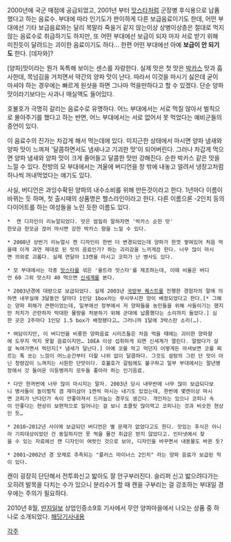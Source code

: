 2000년에 국군 매점에 공급되었고, 2001년 부터 [[맛스타]]처럼 군장병 후식용으로 납품했다고 하는 음료수. 부대에 따라 인기도가 판이하게 다른 보급음료이기도 한데, 어떤 부대에선 기타 보급음료와는 달리 목말라 죽을거 같지 않는이상 상병이상층은 절대로 먹지 않는 음료수로 취급하기도 하지만, 또 어떤 부대에선 보급이 되자 마자 서로 받기 위해 미친듯이 달려드는 괴이한 음료이기도 하다… 한편 어떤 부대에선 아예 '''보급이 안 되기도''' 한다. [데자와]?

[양파]맛이라는 뭔가 독특해 보이는 센스를 자랑한다. 실제 맛은 첫 맛은 [[박카스]] 맛과 흡사한데, 목넘김을 거치면서 약간의 양파 맛이 난다.  따라서 이것을 마시기 싫은데 굳이 마셔야 하는 경우에는 빠르게 원샷을 하면 그나마 먹을만하다고 할 수 있겠다. 단순 양파맛이라기보다는 사과나 매실액도 들어있다.

호불호가 극명히 갈리는 음료수로 유명하다. 어느 부대에서는 서로 먹질 않아서 벌칙으로 몰아주기를 했다고 하는 반면, 어느 부대에서는 서로 없어서 못 먹었다는 예비군들의 증언이 있다.

이 음료수의 진가는 차갑게 해서 먹는데에 있다. 미지근한 상태에서 마시면 양파 냄새와 양파 맛이 느껴져 '달콤하면서도 냄새나고 기괴한 맛'이 되어버린다. 그러나 차갑게 먹으면 양파 냄새와 양파 맛이 크게 줄어들고 달콤한 맛만 강해진다. 순한 박카스 같은 맛을 느낄 수 있다. 전방의 모 부대에서는 겨울에 버디언을 창 밖에 내놓고 얼려서 냉장고처럼 하나씩 꺼내먹었다는 얘기도 있다.

사실, 버디언은 과잉수확된 양파의 내수소비를 위해 만든것이라고 한다. 1년마다 이름이 바뀌는 듯 하며, 첫 출시때의 상품명은 헬스라인이라고 한다.
다른 이름으론 -2인치 등의 다이어트를 하는 여성들을 노린 듯한 이름도 있다.

 *  캔 디자인이 리뉴얼되었다. 맛은 엄밀히 말하자면 '박카스 순한 맛' 
 한모금 한모금 끊어 마시면 강한 박카스 향을 느낄 수 있다.

 * 2008년 상반기 리뉴얼시 캔 디자인이 한번 더 변경되었는데 양파가 한껏 쌓여있어 처음 먹을때 이게 과연 제대로 된 맛의 음료인가? 하는 괴리감을 느끼게끔 한다. 너무 많이 마시면 의외로 괴롭다. 실제 연달아 13캔을 마시고 코피가 난 병사도 있다.

 * 모 부대에서는 각종 [[맛스타]]를 섞은 '울트라 맛스타'를 제조하는데, 이때 비율은 버디언 60 그외 맛스타 40 먹으면 [[신세계]]를 본다.

 * 2003년경에 대량으로 보급되었다. 실제 2003년 [[국방부 퀘스트]]를 진행한 경험자의 말에 의하면 내무실에 3달동안 달마다 1인당 1box라는 무시무시한 양이 배정되었다고 한다.[* 그해는 양파 피해가 큰편이었는데, 일부에선 정부에서 저 양파들을 농민들을 위해 사들이기는 했지만 처치가 곤란하자 막대한 물량을 처분하기 위해 군대에 납품했다는 소리까지 들었다.] 심한 곳은 2주마다 1인당 1.5 box가 배정됐다고… 그러니까 1달에 3박스란 소리(…).

 * 여담이지만, 이 버디언을 비롯한 양파음료 시리즈들은 처음 먹을 때에는 괴이한 양파향에 도무지 먹지 못할 음료이지만… 10EA 이상 섭취하게 되면 신세계가 열린다. 얼렸다가 살살 녹여가면서 먹던지[* 냄새가 덜난다.] 아예 코를 막고 먹던지 어떻게든 마셔보면 코를 찌르는 톡 쏘는 느낌이 어느순간부터 더할 나위 없이 달콤하다. 그것도 설탕의 그런 단 맛이 아닌 청량감이 느껴지는 시원한 단맛이다. 호불호가 갈림에도 불구하고 일부 부대에서는 말년병장에서 갓 들어온 이등병까지 모두들 좋아라 하는 인기음료.

 * 다만 한꺼번에 너무 많이 마시지는 말자. 2003년 당시 내무반에 너무 많이 보급되다보니 병사들이 놀이벌칙 겸 재미삼아 1캔씩 마시는 내기도 있었는데, 한번에 몇캔이상 마시면 코피가 난다던가 속이 안좋아져서 드러눕는 경우도 생긴다. 개인차는 있으나 코피나 속이 안좋다는 현상이 보편적으로 일어나는 걸 보니 초콜릿 많이먹고 코피나는 것과 비슷한 현상인 듯…

 * 2010~2012년 사이에 보급되던 버디언은 별 문제가 없었다고도 한다. 맛있는 후식은 아니라 기피대상이었던 건 동일하지만 못 먹을 물건 취급은 받지 않았다고. 인터넷에서 찾을 수 있는 자료에선 캔 디자인이 여럿인 것으로 보아, 디자인을 바꾸면서 내용물도 바뀐 듯?

 * 2001~2002년 경 모체로 추측되는 "플러스 마이너스 2인치" 라는 양파 음료가 보급된 적이 있다.

캔이 굉장히 단단해서 전투화신고 밟아도 잘 안구부러진다. 슬리퍼 신고 밟으려다가는 오히려 발목을 다치는 수가 있으니 분리수거 할 때 캔을 구부리는 걸 강조하는 부대일 경우에는 주의가 필요하다.

2010년 8월, [[딴지일보]] 상업인증소9호 기사에서 무안 양파마을에서 나오는 상품 중 하나로 소개되었다. [http://www.ddanzi.com/ddanzi/section/club.php?slid=news&bno=41837 해당기사내용]  

[[각주]]
